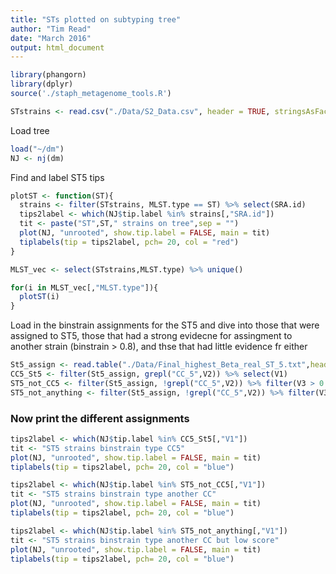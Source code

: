 ```yaml
---
title: "STs plotted on subtyping tree"
author: "Tim Read"
date: "March 2016"
output: html_document
---
```



```r
library(phangorn)
library(dplyr)
source('./staph_metagenome_tools.R')
```



```r
STstrains <- read.csv("./Data/S2_Data.csv", header = TRUE, stringsAsFactors = FALSE)

```

Load tree

```r
load("~/dm")
NJ <- nj(dm)
```
 Find and label ST5 tips
 

```r
plotST <- function(ST){
  strains <- filter(STstrains, MLST.type == ST) %>% select(SRA.id)
  tips2label <- which(NJ$tip.label %in% strains[,"SRA.id"])
  tit <- paste("ST",ST," strains on tree",sep = "")
  plot(NJ, "unrooted", show.tip.label = FALSE, main = tit)
  tiplabels(tip = tips2label, pch= 20, col = "red")
}
```

```r
MLST_vec <- select(STstrains,MLST.type) %>% unique() 
```


```r
for(i in MLST_vec[,"MLST.type"]){
  plotST(i)
}
```

Load in the binstrain assignments for the ST5 and dive into those that were assigned to ST5, those that had a strong evidecne for assingment to another strain (binstrain > 0.8), and thse that had little evidence fr either

```r
St5_assign <- read.table("./Data/Final_highest_Beta_real_ST_5.txt",header = FALSE, stringsAsFactors = FALSE)
CC5_St5 <- filter(St5_assign, grepl("CC_5",V2)) %>% select(V1)
ST5_not_CC5 <- filter(St5_assign, !grepl("CC_5",V2)) %>% filter(V3 > 0.7) %>% select(V1)
ST5_not_anything <- filter(St5_assign, !grepl("CC_5",V2)) %>% filter(V3 <= 0.7) %>% select(V1)
```
### Now print the different assignments
```r
tips2label <- which(NJ$tip.label %in% CC5_St5[,"V1"])
tit <- "ST5 strains binstrain type CC5"
plot(NJ, "unrooted", show.tip.label = FALSE, main = tit)
tiplabels(tip = tips2label, pch= 20, col = "blue")
```

```r
tips2label <- which(NJ$tip.label %in% ST5_not_CC5[,"V1"])
tit <- "ST5 strains binstrain type another CC"
plot(NJ, "unrooted", show.tip.label = FALSE, main = tit)
tiplabels(tip = tips2label, pch= 20, col = "blue")
```

```r
tips2label <- which(NJ$tip.label %in% ST5_not_anything[,"V1"])
tit <- "ST5 strains binstrain type another CC but low score"
plot(NJ, "unrooted", show.tip.label = FALSE, main = tit)
tiplabels(tip = tips2label, pch= 20, col = "blue")
```


